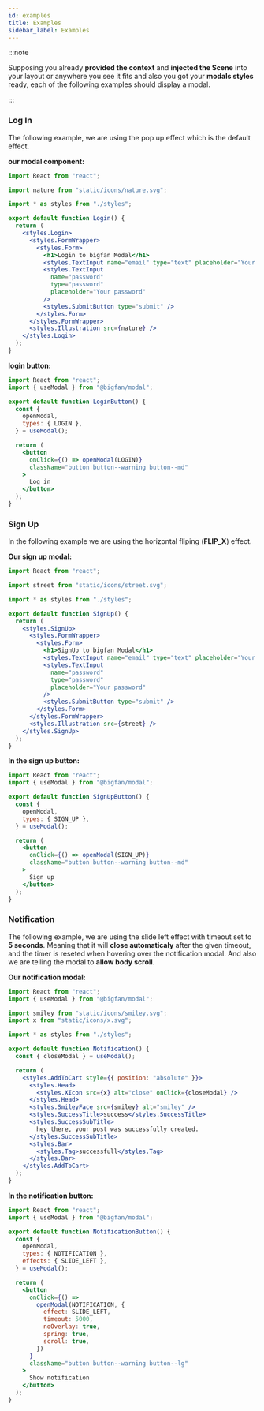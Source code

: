 ```yaml
---
id: examples
title: Examples
sidebar_label: Examples
---
```



:::note

Supposing you already **provided the context** and **injected the Scene** into your layout or anywhere you see it fits and also you got your **modals styles** ready, each of the following examples should display a modal.

:::

### Log In

The following example, we are using the pop up effect which is the default effect.

**our modal component:**

```jsx
import React from "react";

import nature from "static/icons/nature.svg";

import * as styles from "./styles";

export default function Login() {
  return (
    <styles.Login>
      <styles.FormWrapper>
        <styles.Form>
          <h1>Login to bigfan Modal</h1>
          <styles.TextInput name="email" type="text" placeholder="Your email" />
          <styles.TextInput
            name="password"
            type="password"
            placeholder="Your password"
          />
          <styles.SubmitButton type="submit" />
        </styles.Form>
      </styles.FormWrapper>
      <styles.Illustration src={nature} />
    </styles.Login>
  );
}
```

**login button:**

```jsx
import React from "react";
import { useModal } from "@bigfan/modal";

export default function LoginButton() {
  const {
    openModal,
    types: { LOGIN },
  } = useModal();

  return (
    <button
      onClick={() => openModal(LOGIN)}
      className="button button--warning button--md"
    >
      Log in
    </button>
  );
}
```

<Login />

### Sign Up

In the following example we are using the horizontal fliping (**FLIP_X**) effect.

**Our sign up modal:**

```jsx
import React from "react";

import street from "static/icons/street.svg";

import * as styles from "./styles";

export default function SignUp() {
  return (
    <styles.SignUp>
      <styles.FormWrapper>
        <styles.Form>
          <h1>SignUp to bigfan Modal</h1>
          <styles.TextInput name="email" type="text" placeholder="Your email" />
          <styles.TextInput
            name="password"
            type="password"
            placeholder="Your password"
          />
          <styles.SubmitButton type="submit" />
        </styles.Form>
      </styles.FormWrapper>
      <styles.Illustration src={street} />
    </styles.SignUp>
  );
}
```

**In the sign up button:**

```jsx
import React from "react";
import { useModal } from "@bigfan/modal";

export default function SignUpButton() {
  const {
    openModal,
    types: { SIGN_UP },
  } = useModal();

  return (
    <button
      onClick={() => openModal(SIGN_UP)}
      className="button button--warning button--md"
    >
      Sign up
    </button>
  );
}
```

<Signup />

### Notification

The following example, we are using the slide left effect with timeout set to **5 seconds**. Meaning that it will **close automaticaly** after the given timeout, and the timer is reseted when hovering over the notification modal. And also we are telling the modal to **allow body scroll**.

**Our notification modal:**

```jsx
import React from "react";
import { useModal } from "@bigfan/modal";

import smiley from "static/icons/smiley.svg";
import x from "static/icons/x.svg";

import * as styles from "./styles";

export default function Notification() {
  const { closeModal } = useModal();

  return (
    <styles.AddToCart style={{ position: "absolute" }}>
      <styles.Head>
        <styles.XIcon src={x} alt="close" onClick={closeModal} />
      </styles.Head>
      <styles.SmileyFace src={smiley} alt="smiley" />
      <styles.SuccessTitle>success</styles.SuccessTitle>
      <styles.SuccessSubTitle>
        hey there, your post was successfully created.
      </styles.SuccessSubTitle>
      <styles.Bar>
        <styles.Tag>successfull</styles.Tag>
      </styles.Bar>
    </styles.AddToCart>
  );
}
```

**In the notification button:**

```jsx
import React from "react";
import { useModal } from "@bigfan/modal";

export default function NotificationButton() {
  const {
    openModal,
    types: { NOTIFICATION },
    effects: { SLIDE_LEFT },
  } = useModal();

  return (
    <button
      onClick={() =>
        openModal(NOTIFICATION, {
          effect: SLIDE_LEFT,
          timeout: 5000,
          noOverlay: true,
          spring: true,
          scroll: true,
        })
      }
      className="button button--warning button--lg"
    >
      Show notification
    </button>
  );
}
```

<Notification />

